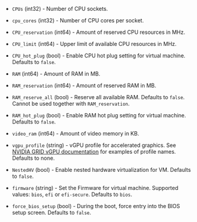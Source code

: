 <!-- Code generated from the comments of the HardwareConfig struct in builder/vsphere/common/step_hardware.go; DO NOT EDIT MANUALLY -->

-   `CPUs` (int32) - Number of CPU sockets.
    
-   `cpu_cores` (int32) - Number of CPU cores per socket.
    
-   `CPU_reservation` (int64) - Amount of reserved CPU resources in MHz.
    
-   `CPU_limit` (int64) - Upper limit of available CPU resources in MHz.
    
-   `CPU_hot_plug` (bool) - Enable CPU hot plug setting for virtual machine. Defaults to `false`.
    
-   `RAM` (int64) - Amount of RAM in MB.
    
-   `RAM_reservation` (int64) - Amount of reserved RAM in MB.
    
-   `RAM_reserve_all` (bool) - Reserve all available RAM. Defaults to `false`. Cannot be used together
    with `RAM_reservation`.
    
-   `RAM_hot_plug` (bool) - Enable RAM hot plug setting for virtual machine. Defaults to `false`.
    
-   `video_ram` (int64) - Amount of video memory in KB.
    
-   `vgpu_profile` (string) - vGPU profile for accelerated graphics. See [NVIDIA GRID vGPU documentation](https://docs.nvidia.com/grid/latest/grid-vgpu-user-guide/index.html#configure-vmware-vsphere-vm-with-vgpu)
    for examples of profile names. Defaults to none.
    
-   `NestedHV` (bool) - Enable nested hardware virtualization for VM. Defaults to `false`.
    
-   `firmware` (string) - Set the Firmware for virtual machine. Supported values: `bios`, `efi` or `efi-secure`. Defaults to `bios`.
    
-   `force_bios_setup` (bool) - During the boot, force entry into the BIOS setup screen. Defaults to `false`.
    